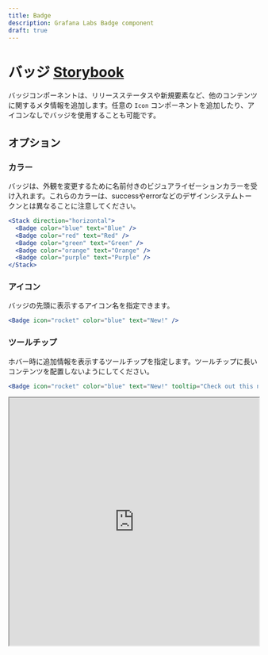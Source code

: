 ```yaml
---
title: Badge
description: Grafana Labs Badge component
draft: true
---
```


# バッジ <Badge text='draft' color='orange'></Badge> <a href='https://developers.grafana.com/ui/latest/index.html?path=/story/data-display-badge--basic' target='_blank' className='header-links'>Storybook <Icon name="external-link-alt"/> </a>

バッジコンポーネントは、リリースステータスや新規要素など、他のコンテンツに関するメタ情報を追加します。任意の `Icon` コンポーネントを追加したり、アイコンなしでバッジを使用することも可能です。

## オプション

### カラー

バッジは、外観を変更するために名前付きのビジュアライゼーションカラーを受け入れます。これらのカラーは、successやerrorなどのデザインシステムトークンとは異なることに注意してください。

```jsx live
<Stack direction="horizontal">
  <Badge color="blue" text="Blue" />
  <Badge color="red" text="Red" />
  <Badge color="green" text="Green" />
  <Badge color="orange" text="Orange" />
  <Badge color="purple" text="Purple" />
</Stack>
```

### アイコン

バッジの先頭に表示するアイコン名を指定できます。

```jsx live
<Badge icon="rocket" color="blue" text="New!" />
```

### ツールチップ

ホバー時に追加情報を表示するツールチップを指定します。ツールチップに長いコンテンツを配置しないようにしてください。

```jsx live
<Badge icon="rocket" color="blue" text="New!" tooltip="Check out this new feature!" />
```

<iframe
  src="https://developers.grafana.com/ui/latest/index.html?path=/story/data-display-badge--basic&full=1&shortcuts=false&singleStory=true"
  width="100%"
  height="500px"
></iframe>
